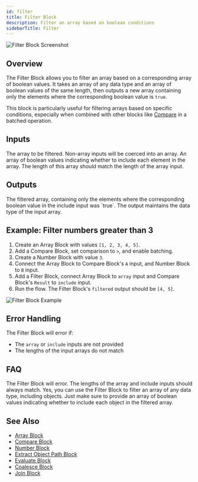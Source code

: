 ```yaml
---
id: filter
title: Filter Block
description: Filter an array based on boolean conditions
sidebarTitle: Filter
---
```


![Filter Block Screenshot](./assets/filter-block.png)

## Overview

The Filter Block allows you to filter an array based on a corresponding array of boolean values. It takes an array of any data type and an array of boolean values of the same length, then outputs a new array containing only the elements where the corresponding boolean value is `true`.

This block is particularly useful for filtering arrays based on specific conditions, especially when combined with other blocks like [Compare](/block-reference/modifiers/compare) in a batched operation.

## Inputs

<ParamField path="array" type="any[]" required>
  The array to be filtered. Non-array inputs will be coerced into an array.
</ParamField>

<ParamField path="include" type="boolean[]" required>
  An array of boolean values indicating whether to include each element in the array. The length of this array should match the length of the array input.
</ParamField>

## Outputs

<ResponseField name="filtered" type="any[]">
  The filtered array, containing only the elements where the corresponding boolean value in the include input was `true`. The output maintains the data type of the input array.
</ResponseField>

## Example: Filter numbers greater than 3

1. Create an Array Block with values `[1, 2, 3, 4, 5]`.
2. Add a Compare Block, set comparison to `>`, and enable batching.
3. Create a Number Block with value `3`.
4. Connect the Array Block to Compare Block's `A` input, and Number Block to `B` input.
5. Add a Filter Block, connect Array Block to `array` input and Compare Block's `Result` to `include` input.
6. Run the flow. The Filter Block's `filtered` output should be `[4, 5]`.

<Frame>
  <img src="./assets/filter-block-example-02.png" alt="Filter Block Example" />
</Frame>

## Error Handling

The Filter Block will error if:
- The `array` or `include` inputs are not provided
- The lengths of the input arrays do not match

## FAQ

<AccordionGroup>
  <Accordion title="What happens if the lengths of the array and include inputs do not match?">
    The Filter Block will error. The lengths of the array and include inputs should always match.
  </Accordion>

  <Accordion title="Can I use the Filter Block to filter an array of objects?">
    Yes, you can use the Filter Block to filter an array of any data type, including objects. Just make sure to provide an array of boolean values indicating whether to include each object in the filtered array.
  </Accordion>
</AccordionGroup>

## See Also

- [Array Block](/block-reference/data/array)
- [Compare Block](/block-reference/modifiers/compare)
- [Number Block](/block-reference/data/number)
- [Extract Object Path Block](/block-reference/modifiers/extract-object-path)
- [Evaluate Block](/block-reference/modifiers/evaluate)
- [Coalesce Block](/block-reference/modifiers/coalesce)
- [Join Block](/block-reference/modifiers/join)
